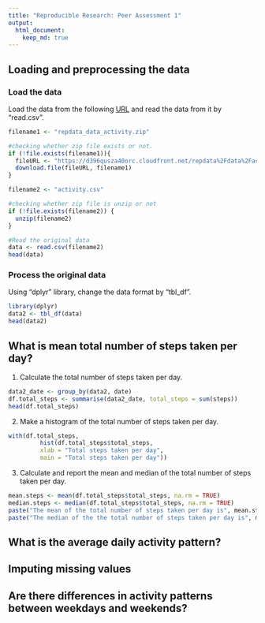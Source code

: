 ```yaml
---
title: "Reproducible Research: Peer Assessment 1"
output: 
  html_document:
    keep_md: true
---
```



## Loading and preprocessing the data

### Load the data
Load the data from the following [URL](https://d396qusza40orc.cloudfront.net/repdata%2Fdata%2Factivity.zip) and read the data from it by "read.csv".
```r
filename1 <- "repdata_data_activity.zip"

#checking whether zip file exists or not.
if (!file.exists(filename1)){
  fileURL <- "https://d396qusza40orc.cloudfront.net/repdata%2Fdata%2Factivity.zip"
  download.file(fileURL, filename1)
}  

filename2 <- "activity.csv"

#checking whether zip file is unzip or not
if (!file.exists(filename2)) { 
  unzip(filename2) 
}

#Read the original data  
data <- read.csv(filename2)
head(data)
```


### Process the original data
Using "dplyr" library, change the data format by "tbl_df".
```r
library(dplyr)
data2 <- tbl_df(data)
head(data2)
```

## What is mean total number of steps taken per day?

1. Calculate the total number of steps taken per day.
```r
data2_date <- group_by(data2, date)
df.total_steps <- summarise(data2_date, total_steps = sum(steps))
head(df.total_steps)
```

2. Make a histogram of the total number of steps taken per day.
```r
with(df.total_steps,
         hist(df.total_steps$total_steps,
         xlab = "Total steps taken per day", 
         main = "Total steps taken per day"))
```

3. Calculate and report the mean and median of the total number of steps taken per day.
```r
mean.steps <- mean(df.total_steps$total_steps, na.rm = TRUE)
median.steps <- median(df.total_steps$total_steps, na.rm = TRUE)
paste("The mean of the total number of steps taken per day is", mean.steps)
paste("The median of the the total number of steps taken per day is", median.steps)
```

## What is the average daily activity pattern?



## Imputing missing values



## Are there differences in activity patterns between weekdays and weekends?
